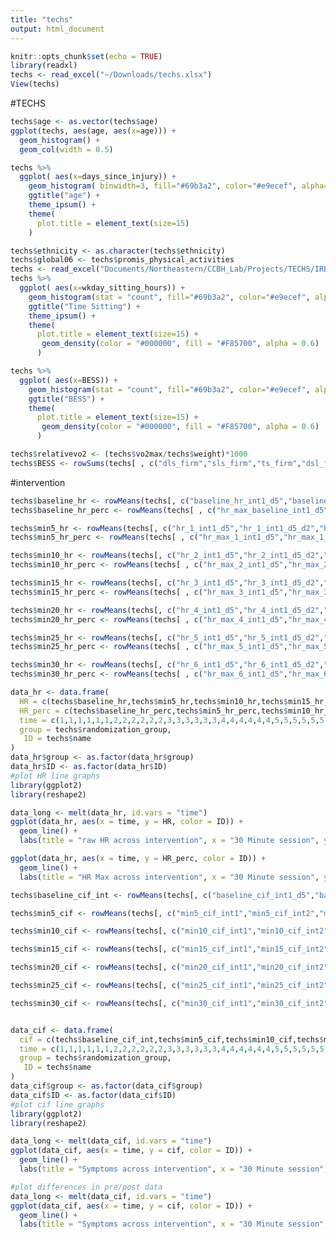 ```yaml
---
title: "techs"
output: html_document
---
```


```r
knitr::opts_chunk$set(echo = TRUE)
library(readxl)
techs <- read_excel("~/Downloads/techs.xlsx")
View(techs)
```

#TECHS
```r
techs$age <- as.vector(techs$age)
ggplot(techs, aes(age, aes(x=age))) +
  geom_histogram() +
  geom_col(width = 0.5)

techs %>%
  ggplot( aes(x=days_since_injury)) +
    geom_histogram( binwidth=3, fill="#69b3a2", color="#e9ecef", alpha=0.9) +
    ggtitle("age") +
    theme_ipsum() +
    theme(
      plot.title = element_text(size=15)
    )

techs$ethnicity <- as.character(techs$ethnicity)
techs$global06 <- techs$promis_physical_activities
techs <- read_excel("Documents/Northeastern/CCBH_Lab/Projects/TECHS/IRB/TECHS_DATA_2023-03-30_0852.xlsx")
techs %>%
  ggplot( aes(x=wkday_sitting_hours)) +
    geom_histogram(stat = "count", fill="#69b3a2", color="#e9ecef", alpha=0.9) +
    ggtitle("Time Sitting") +
    theme_ipsum() +
    theme(
      plot.title = element_text(size=15) + 
       geom_density(color = "#000000", fill = "#F85700", alpha = 0.6)
      )

techs %>%
  ggplot( aes(x=BESS)) +
    geom_histogram(stat = "count", fill="#69b3a2", color="#e9ecef", alpha=0.9) +
    ggtitle("BESS") +
    theme(
      plot.title = element_text(size=15) + 
       geom_density(color = "#000000", fill = "#F85700", alpha = 0.6)
      )

techs$relativevo2 <- (techs$vo2max/techs$weight)*1000
techs$BESS <- rowSums(techs[ , c("dls_firm","sls_firm","ts_firm","dsl_foam","sls_foam","ts_foam")], na.rm=TRUE)


```


#intervention
```r

techs$baseline_hr <- rowMeans(techs[, c("baseline_hr_int1_d5","baseline_hr_int1_d5_d2","baseline_hr_int1_d5_d3","baseline_hr_int1_d5_d4","baseline_hr_int1_d5_d5","baseline_hr_int1_d5_d6","baseline_hr_int1_d5_d7","baseline_hr_int1_d5_d8","baseline_hr_int1_d5_d9","baseline_hr_int1_d5_d10","baseline_hr_int1_d5_d11","baseline_hr_int1_d5_d12","baseline_hr_int1_d5_d13","baseline_hr_int1_d5_d14","baseline_hr_int1_d5_d15","baseline_hr_int1_d5_d16","baseline_hr_int1_d5_d17","baseline_hr_int1_d5_d18","baseline_hr_int1_d5_d19","baseline_hr_int1_d5_d20","baseline_hr_int1_d5_d21","baseline_hr_int1_d5_d22","baseline_hr_int1_d5_d23","baseline_hr_int1_d5_d24","baseline_hr_int1_d5_d25","baseline_hr_int1_d5_d26","baseline_hr_int1_d5_d27","baseline_hr_int1_d5_d28","baseline_hr_int1_d5_d29","baseline_hr_int1_d5_d30","baseline_hr_int1_d5_d31","baseline_hr_int1_d5_d32","baseline_hr_int1_d5_d33","baseline_hr_int1_d5_d34","baseline_hr_int1_d5_d35","baseline_hr_int1_d5_d36")], na.rm=TRUE)
techs$baseline_hr_perc <- rowMeans(techs[ , c("hr_max_baseline_int1_d5","hr_max_baseline_int1_d5_d2","hr_max_baseline_int1_d5_d3","hr_max_baseline_int1_d5_d4","hr_max_baseline_int1_d5_d5","hr_max_baseline_int1_d5_d6","hr_max_baseline_int1_d5_d7","hr_max_baseline_int1_d5_d8","hr_max_baseline_int1_d5_d9","hr_max_baseline_int1_d5_d10","hr_max_baseline_int1_d5_d11","hr_max_baseline_int1_d5_d12","hr_max_baseline_int1_d5_d13","hr_max_baseline_int1_d5_d14","hr_max_baseline_int1_d5_d15","hr_max_baseline_int1_d5_d16","hr_max_baseline_int1_d5_d17","hr_max_baseline_int1_d5_d18","hr_max_baseline_int1_d5_d19","hr_max_baseline_int1_d5_d20","hr_max_baseline_int1_d5_d21","hr_max_baseline_int1_d5_d22","hr_max_baseline_int1_d5_d23","hr_max_baseline_int1_d5_d24","hr_max_baseline_int1_d5_d25","hr_max_baseline_int1_d5_d26","hr_max_baseline_int1_d5_d27","hr_max_baseline_int1_d5_d28","hr_max_baseline_int1_d5_d29","hr_max_baseline_int1_d5_d30","hr_max_baseline_int1_d5_d31","hr_max_baseline_int1_d5_d32","hr_max_baseline_int1_d5_d33","hr_max_baseline_int1_d5_d34","hr_max_baseline_int1_d5_d35","hr_max_baseline_int1_d5_d36")], na.rm=TRUE)

techs$min5_hr <- rowMeans(techs[, c("hr_1_int1_d5","hr_1_int1_d5_d2","hr_1_int1_d5_d3","hr_1_int1_d5_d4","hr_1_int1_d5_d5","hr_1_int1_d5_d6","hr_1_int1_d5_d7","hr_1_int1_d5_d8","hr_1_int1_d5_d9","hr_1_int1_d5_d10","hr_1_int1_d5_d11","hr_1_int1_d5_d12","hr_1_int1_d5_d13","hr_1_int1_d5_d14","hr_1_int1_d5_d15","hr_1_int1_d5_d16","hr_1_int1_d5_d17","hr_1_int1_d5_d18","hr_1_int1_d5_d19","hr_1_int1_d5_d20","hr_1_int1_d5_d21","hr_1_int1_d5_d22","hr_1_int1_d5_d23","hr_1_int1_d5_d24","hr_1_int1_d5_d25","hr_1_int1_d5_d26","hr_1_int1_d5_d27","hr_1_int1_d5_d28","hr_1_int1_d5_d29","hr_1_int1_d5_d30","hr_1_int1_d5_d31","hr_1_int1_d5_d32","hr_1_int1_d5_d33","hr_1_int1_d5_d34","hr_1_int1_d5_d35","hr_1_int1_d5_d36")], na.rm=TRUE)
techs$min5_hr_perc <- rowMeans(techs[ , c("hr_max_1_int1_d5","hr_max_1_int1_d5_d2","hr_max_1_int1_d5_d3","hr_max_1_int1_d5_d4","hr_max_1_int1_d5_d5","hr_max_1_int1_d5_d6","hr_max_1_int1_d5_d7","hr_max_1_int1_d5_d8","hr_max_1_int1_d5_d9","hr_max_1_int1_d5_d10","hr_max_1_int1_d5_d11","hr_max_1_int1_d5_d12","hr_max_1_int1_d5_d13","hr_max_1_int1_d5_d14","hr_max_1_int1_d5_d15","hr_max_1_int1_d5_d16","hr_max_1_int1_d5_d17","hr_max_1_int1_d5_d18","hr_max_1_int1_d5_d19","hr_max_1_int1_d5_d20","hr_max_1_int1_d5_d21","hr_max_1_int1_d5_d22","hr_max_1_int1_d5_d23","hr_max_1_int1_d5_d24","hr_max_1_int1_d5_d25","hr_max_1_int1_d5_d26","hr_max_1_int1_d5_d27","hr_max_1_int1_d5_d28","hr_max_1_int1_d5_d29","hr_max_1_int1_d5_d30","hr_max_1_int1_d5_d31","hr_max_1_int1_d5_d32","hr_max_1_int1_d5_d33","hr_max_1_int1_d5_d34","hr_max_1_int1_d5_d35","hr_max_1_int1_d5_d36")], na.rm=TRUE)

techs$min10_hr <- rowMeans(techs[, c("hr_2_int1_d5","hr_2_int1_d5_d2","hr_2_int1_d5_d3","hr_2_int1_d5_d4","hr_2_int1_d5_d5","hr_2_int1_d5_d6","hr_2_int1_d5_d7","hr_2_int1_d5_d8","hr_2_int1_d5_d9","hr_2_int1_d5_d10","hr_2_int1_d5_d11","hr_2_int1_d5_d12","hr_2_int1_d5_d13","hr_2_int1_d5_d14","hr_2_int1_d5_d15","hr_2_int1_d5_d16","hr_2_int1_d5_d17","hr_2_int1_d5_d18","hr_2_int1_d5_d19","hr_2_int1_d5_d20","hr_2_int1_d5_d21","hr_2_int1_d5_d22","hr_2_int1_d5_d23","hr_2_int1_d5_d24","hr_2_int1_d5_d25","hr_2_int1_d5_d26","hr_2_int1_d5_d27","hr_2_int1_d5_d28","hr_2_int1_d5_d29","hr_2_int1_d5_d30","hr_2_int1_d5_d31","hr_2_int1_d5_d32","hr_2_int1_d5_d33","hr_2_int1_d5_d34","hr_2_int1_d5_d35","hr_2_int1_d5_d36")], na.rm=TRUE)
techs$min10_hr_perc <- rowMeans(techs[ , c("hr_max_2_int1_d5","hr_max_2_int1_d5_d2","hr_max_2_int1_d5_d3","hr_max_2_int1_d5_d4","hr_max_2_int1_d5_d5","hr_max_2_int1_d5_d6","hr_max_2_int1_d5_d7","hr_max_2_int1_d5_d8","hr_max_2_int1_d5_d9","hr_max_2_int1_d5_d10","hr_max_2_int1_d5_d11","hr_max_2_int1_d5_d12","hr_max_2_int1_d5_d13","hr_max_2_int1_d5_d14","hr_max_2_int1_d5_d15","hr_max_2_int1_d5_d16","hr_max_2_int1_d5_d17","hr_max_2_int1_d5_d18","hr_max_2_int1_d5_d19","hr_max_2_int1_d5_d20","hr_max_2_int1_d5_d21","hr_max_2_int1_d5_d22","hr_max_2_int1_d5_d23","hr_max_2_int1_d5_d24","hr_max_2_int1_d5_d25","hr_max_2_int1_d5_d26","hr_max_2_int1_d5_d27","hr_max_2_int1_d5_d28","hr_max_2_int1_d5_d29","hr_max_2_int1_d5_d30","hr_max_2_int1_d5_d31","hr_max_2_int1_d5_d32","hr_max_2_int1_d5_d33","hr_max_2_int1_d5_d34","hr_max_2_int1_d5_d35","hr_max_2_int1_d5_d36")], na.rm=TRUE)

techs$min15_hr <- rowMeans(techs[, c("hr_3_int1_d5","hr_3_int1_d5_d2","hr_3_int1_d5_d3","hr_3_int1_d5_d4","hr_3_int1_d5_d5","hr_3_int1_d5_d6","hr_3_int1_d5_d7","hr_3_int1_d5_d8","hr_3_int1_d5_d9","hr_3_int1_d5_d10","hr_3_int1_d5_d11","hr_3_int1_d5_d12","hr_3_int1_d5_d13","hr_3_int1_d5_d14","hr_3_int1_d5_d15","hr_3_int1_d5_d16","hr_3_int1_d5_d17","hr_3_int1_d5_d18","hr_3_int1_d5_d19","hr_3_int1_d5_d20","hr_3_int1_d5_d21","hr_3_int1_d5_d22","hr_3_int1_d5_d23","hr_3_int1_d5_d24","hr_3_int1_d5_d25","hr_3_int1_d5_d26","hr_3_int1_d5_d27","hr_3_int1_d5_d28","hr_3_int1_d5_d29","hr_3_int1_d5_d30","hr_3_int1_d5_d31","hr_3_int1_d5_d32","hr_3_int1_d5_d33","hr_3_int1_d5_d34","hr_3_int1_d5_d35","hr_3_int1_d5_d36")], na.rm=TRUE)
techs$min15_hr_perc <- rowMeans(techs[ , c("hr_max_3_int1_d5","hr_max_3_int1_d5_d2","hr_max_3_int1_d5_d3","hr_max_3_int1_d5_d4","hr_max_3_int1_d5_d5","hr_max_3_int1_d5_d6","hr_max_3_int1_d5_d7","hr_max_3_int1_d5_d8","hr_max_3_int1_d5_d9","hr_max_3_int1_d5_d10","hr_max_3_int1_d5_d11","hr_max_3_int1_d5_d12","hr_max_3_int1_d5_d13","hr_max_3_int1_d5_d14","hr_max_3_int1_d5_d15","hr_max_3_int1_d5_d16","hr_max_3_int1_d5_d17","hr_max_3_int1_d5_d18","hr_max_3_int1_d5_d19","hr_max_3_int1_d5_d20","hr_max_3_int1_d5_d21","hr_max_3_int1_d5_d22","hr_max_3_int1_d5_d23","hr_max_3_int1_d5_d24","hr_max_3_int1_d5_d25","hr_max_3_int1_d5_d26","hr_max_3_int1_d5_d27","hr_max_3_int1_d5_d28","hr_max_3_int1_d5_d29","hr_max_3_int1_d5_d30","hr_max_3_int1_d5_d31","hr_max_3_int1_d5_d32","hr_max_3_int1_d5_d33","hr_max_3_int1_d5_d34","hr_max_3_int1_d5_d35","hr_max_3_int1_d5_d36")], na.rm=TRUE)

techs$min20_hr <- rowMeans(techs[, c("hr_4_int1_d5","hr_4_int1_d5_d2","hr_4_int1_d5_d3","hr_4_int1_d5_d4","hr_4_int1_d5_d5","hr_4_int1_d5_d6","hr_4_int1_d5_d7","hr_4_int1_d5_d8","hr_4_int1_d5_d9","hr_4_int1_d5_d10","hr_4_int1_d5_d11","hr_4_int1_d5_d12","hr_4_int1_d5_d13","hr_4_int1_d5_d14","hr_4_int1_d5_d15","hr_4_int1_d5_d16","hr_4_int1_d5_d17","hr_4_int1_d5_d18","hr_4_int1_d5_d19","hr_4_int1_d5_d20","hr_4_int1_d5_d21","hr_4_int1_d5_d22","hr_4_int1_d5_d23","hr_4_int1_d5_d24","hr_4_int1_d5_d25","hr_4_int1_d5_d26","hr_4_int1_d5_d27","hr_4_int1_d5_d28","hr_4_int1_d5_d29","hr_4_int1_d5_d30","hr_4_int1_d5_d31","hr_4_int1_d5_d32","hr_4_int1_d5_d33","hr_4_int1_d5_d34","hr_4_int1_d5_d35","hr_4_int1_d5_d36")], na.rm=TRUE)
techs$min20_hr_perc <- rowMeans(techs[ , c("hr_max_4_int1_d5","hr_max_4_int1_d5_d2","hr_max_4_int1_d5_d3","hr_max_4_int1_d5_d4","hr_max_4_int1_d5_d5","hr_max_4_int1_d5_d6","hr_max_4_int1_d5_d7","hr_max_4_int1_d5_d8","hr_max_4_int1_d5_d9","hr_max_4_int1_d5_d10","hr_max_4_int1_d5_d11","hr_max_4_int1_d5_d12","hr_max_4_int1_d5_d13","hr_max_4_int1_d5_d14","hr_max_4_int1_d5_d15","hr_max_4_int1_d5_d16","hr_max_4_int1_d5_d17","hr_max_4_int1_d5_d18","hr_max_4_int1_d5_d19","hr_max_4_int1_d5_d20","hr_max_4_int1_d5_d21","hr_max_4_int1_d5_d22","hr_max_4_int1_d5_d23","hr_max_4_int1_d5_d24","hr_max_4_int1_d5_d25","hr_max_4_int1_d5_d26","hr_max_4_int1_d5_d27","hr_max_4_int1_d5_d28","hr_max_4_int1_d5_d29","hr_max_4_int1_d5_d30","hr_max_4_int1_d5_d31","hr_max_4_int1_d5_d32","hr_max_4_int1_d5_d33","hr_max_4_int1_d5_d34","hr_max_4_int1_d5_d35","hr_max_4_int1_d5_d36")], na.rm=TRUE)

techs$min25_hr <- rowMeans(techs[, c("hr_5_int1_d5","hr_5_int1_d5_d2","hr_5_int1_d5_d3","hr_5_int1_d5_d4","hr_5_int1_d5_d5","hr_5_int1_d5_d6","hr_5_int1_d5_d7","hr_5_int1_d5_d8","hr_5_int1_d5_d9","hr_5_int1_d5_d10","hr_5_int1_d5_d11","hr_5_int1_d5_d12","hr_5_int1_d5_d13","hr_5_int1_d5_d14","hr_5_int1_d5_d15","hr_5_int1_d5_d16","hr_5_int1_d5_d17","hr_5_int1_d5_d18","hr_5_int1_d5_d19","hr_5_int1_d5_d20","hr_5_int1_d5_d21","hr_5_int1_d5_d22","hr_5_int1_d5_d23","hr_5_int1_d5_d24","hr_5_int1_d5_d25","hr_5_int1_d5_d26","hr_5_int1_d5_d27","hr_5_int1_d5_d28","hr_5_int1_d5_d29","hr_5_int1_d5_d30","hr_5_int1_d5_d31","hr_5_int1_d5_d32","hr_5_int1_d5_d33","hr_5_int1_d5_d34","hr_5_int1_d5_d35","hr_5_int1_d5_d36")], na.rm=TRUE)
techs$min25_hr_perc <- rowMeans(techs[ , c("hr_max_5_int1_d5","hr_max_5_int1_d5_d2","hr_max_5_int1_d5_d3","hr_max_5_int1_d5_d4","hr_max_5_int1_d5_d5","hr_max_5_int1_d5_d6","hr_max_5_int1_d5_d7","hr_max_5_int1_d5_d8","hr_max_5_int1_d5_d9","hr_max_5_int1_d5_d10","hr_max_5_int1_d5_d11","hr_max_5_int1_d5_d12","hr_max_5_int1_d5_d13","hr_max_5_int1_d5_d14","hr_max_5_int1_d5_d15","hr_max_5_int1_d5_d16","hr_max_5_int1_d5_d17","hr_max_5_int1_d5_d18","hr_max_5_int1_d5_d19","hr_max_5_int1_d5_d20","hr_max_5_int1_d5_d21","hr_max_5_int1_d5_d22","hr_max_5_int1_d5_d23","hr_max_5_int1_d5_d24","hr_max_5_int1_d5_d25","hr_max_5_int1_d5_d26","hr_max_5_int1_d5_d27","hr_max_5_int1_d5_d28","hr_max_5_int1_d5_d29","hr_max_5_int1_d5_d30","hr_max_5_int1_d5_d31","hr_max_5_int1_d5_d32","hr_max_5_int1_d5_d33","hr_max_5_int1_d5_d34","hr_max_5_int1_d5_d35","hr_max_5_int1_d5_d36")], na.rm=TRUE)

techs$min30_hr <- rowMeans(techs[, c("hr_6_int1_d5","hr_6_int1_d5_d2","hr_6_int1_d5_d3","hr_6_int1_d5_d4","hr_6_int1_d5_d5","hr_6_int1_d5_d6","hr_6_int1_d5_d7","hr_6_int1_d5_d8","hr_6_int1_d5_d9","hr_6_int1_d5_d10","hr_6_int1_d5_d11","hr_6_int1_d5_d12","hr_6_int1_d5_d13","hr_6_int1_d5_d14","hr_6_int1_d5_d15","hr_6_int1_d5_d16","hr_6_int1_d5_d17","hr_6_int1_d5_d18","hr_6_int1_d5_d19","hr_6_int1_d5_d20","hr_6_int1_d5_d21","hr_6_int1_d5_d22","hr_6_int1_d5_d23","hr_6_int1_d5_d24","hr_6_int1_d5_d25","hr_6_int1_d5_d26","hr_6_int1_d5_d27","hr_6_int1_d5_d28","hr_6_int1_d5_d29","hr_6_int1_d5_d30","hr_6_int1_d5_d31","hr_6_int1_d5_d32","hr_6_int1_d5_d33","hr_6_int1_d5_d34","hr_6_int1_d5_d35","hr_6_int1_d5_d36")], na.rm=TRUE)
techs$min30_hr_perc <- rowMeans(techs[ , c("hr_max_6_int1_d5","hr_max_6_int1_d5_d2","hr_max_6_int1_d5_d3","hr_max_6_int1_d5_d4","hr_max_6_int1_d5_d5","hr_max_6_int1_d5_d6","hr_max_6_int1_d5_d7","hr_max_6_int1_d5_d8","hr_max_6_int1_d5_d9","hr_max_6_int1_d5_d10","hr_max_6_int1_d5_d11","hr_max_6_int1_d5_d12","hr_max_6_int1_d5_d13","hr_max_6_int1_d5_d14","hr_max_6_int1_d5_d15","hr_max_6_int1_d5_d16","hr_max_6_int1_d5_d17","hr_max_6_int1_d5_d18","hr_max_6_int1_d5_d19","hr_max_6_int1_d5_d20","hr_max_6_int1_d5_d21","hr_max_6_int1_d5_d22","hr_max_6_int1_d5_d23","hr_max_6_int1_d5_d24","hr_max_6_int1_d5_d25","hr_max_6_int1_d5_d26","hr_max_6_int1_d5_d27","hr_max_6_int1_d5_d28","hr_max_6_int1_d5_d29","hr_max_6_int1_d5_d30","hr_max_6_int1_d5_d31","hr_max_6_int1_d5_d32","hr_max_6_int1_d5_d33","hr_max_6_int1_d5_d34","hr_max_6_int1_d5_d35","hr_max_6_int1_d5_d36")], na.rm=TRUE)

data_hr <- data.frame(
  HR = c(techs$baseline_hr,techs$min5_hr,techs$min10_hr,techs$min15_hr,techs$min20_hr,techs$min25_hr,techs$min30_hr),
  HR_perc = c(techs$baseline_hr_perc,techs$min5_hr_perc,techs$min10_hr_perc,techs$min15_hr_perc,techs$min20_hr_perc,techs$min25_hr_perc,techs$min30_hr_perc),
  time = c(1,1,1,1,1,1,2,2,2,2,2,2,3,3,3,3,3,3,4,4,4,4,4,4,5,5,5,5,5,5,6,6,6,6,6,6,7,7,7,7,7,7),
  group = techs$randomization_group,
   ID = techs$name
)
data_hr$group <- as.factor(data_hr$group)
data_hr$ID <- as.factor(data_hr$ID)
#plot HR line graphs
library(ggplot2)
library(reshape2)

data_long <- melt(data_hr, id.vars = "time")
ggplot(data_hr, aes(x = time, y = HR, color = ID)) +
  geom_line() +
  labs(title = "raw HR across intervention", x = "30 Minute session", y = "RAW HR")

ggplot(data_hr, aes(x = time, y = HR_perc, color = ID)) +
  geom_line() +
  labs(title = "HR Max across intervention", x = "30 Minute session", y = "% of HR max")

```
```r
techs$baseline_cif_int <- rowMeans(techs[, c("baseline_cif_int1_d5","baseline_cif_int1_d5_d2","baseline_cif_int1_d5_d3","baseline_cif_int1_d5_d4","baseline_cif_int1_d5_d5","baseline_cif_int1_d5_d6","baseline_cif_int1_d5_d7","baseline_cif_int1_d5_d8","baseline_cif_int1_d5_d9","baseline_cif_int1_d5_d10","baseline_cif_int1_d5_d11","baseline_cif_int1_d5_d12","baseline_cif_int1_d5_d13","baseline_cif_int1_d5_d14","baseline_cif_int1_d5_d15","baseline_cif_int1_d5_d16","baseline_cif_int1_d5_d17","baseline_cif_int1_d5_d18","baseline_cif_int1_d5_d19","baseline_cif_int1_d5_d20","baseline_cif_int1_d5_d21","baseline_cif_int1_d5_d22","baseline_cif_int1_d5_d23","baseline_cif_int1_d5_d24","baseline_cif_int1_d5_d25","baseline_cif_int1_d5_d26","baseline_cif_int1_d5_d27","baseline_cif_int1_d5_d28","baseline_cif_int1_d5_d29","baseline_cif_int1_d5_d30","baseline_cif_int1_d5_d31","baseline_cif_int1_d5_d32","baseline_cif_int1_d5_d33","baseline_cif_int1_d5_d34","baseline_cif_int1_d5_d35","baseline_cif_int1_d5_d36")], na.rm=TRUE)

techs$min5_cif <- rowMeans(techs[, c("min5_cif_int1","min5_cif_int2","min5_cif_int3","min5_cif_int4","min5_cif_int5","min5_cif_int6","min5_cif_int7","min5_cif_int8","min5_cif_int9","min5_cif_int10","min5_cif_int11","min5_cif_int12","min5_cif_int13","min5_cif_int14","min5_cif_int15","min5_cif_int16","min5_cif_int17","min5_cif_int18","min5_cif_int19","min5_cif_int20","min5_cif_int21","min5_cif_int22","min5_cif_int23","min5_cif_int24","min5_cif_int25","min5_cif_int26","min5_cif_int27","min5_cif_int28","min5_cif_int29","min5_cif_int30","min5_cif_int31","min5_cif_int32","min5_cif_int33","min5_cif_int34","min5_cif_int35","min5_cif_int36")], na.rm=TRUE)

techs$min10_cif <- rowMeans(techs[, c("min10_cif_int1","min10_cif_int2","min10_cif_int3","min10_cif_int4","min10_cif_int5","min10_cif_int6","min10_cif_int7","min10_cif_int8","min10_cif_int9","min10_cif_int10","min10_cif_int11","min10_cif_int12","min10_cif_int13","min10_cif_int14","min10_cif_int15","min10_cif_int16","min10_cif_int17","min10_cif_int18","min10_cif_int19","min10_cif_int20","min10_cif_int21","min10_cif_int22","min10_cif_int23","min10_cif_int24","min10_cif_int25","min10_cif_int26","min10_cif_int27","min10_cif_int28","min10_cif_int29","min10_cif_int30","min10_cif_int31","min10_cif_int32","min10_cif_int33","min10_cif_int34","min10_cif_int35","min10_cif_int36")], na.rm=TRUE)

techs$min15_cif <- rowMeans(techs[, c("min15_cif_int1","min15_cif_int2","min15_cif_int3","min15_cif_int4","min15_cif_int5","min15_cif_int6","min15_cif_int7","min15_cif_int8","min15_cif_int9","min15_cif_int10","min15_cif_int11","min15_cif_int12","min15_cif_int13","min15_cif_int14","min15_cif_int15","min15_cif_int16","min15_cif_int17","min15_cif_int18","min15_cif_int19","min15_cif_int20","min15_cif_int21","min15_cif_int22","min15_cif_int23","min15_cif_int24","min15_cif_int25","min15_cif_int26","min15_cif_int27","min15_cif_int28","min15_cif_int29","min15_cif_int30","min15_cif_int31","min15_cif_int32","min15_cif_int33","min15_cif_int34","min15_cif_int35","min15_cif_int36")], na.rm=TRUE)

techs$min20_cif <- rowMeans(techs[, c("min20_cif_int1","min20_cif_int2","min20_cif_int3","min20_cif_int4","min20_cif_int5","min20_cif_int6","min20_cif_int7","min20_cif_int8","min20_cif_int9","min20_cif_int10","min20_cif_int11","min20_cif_int12","min20_cif_int13","min20_cif_int14","min20_cif_int15","min20_cif_int16","min20_cif_int17","min20_cif_int18","min20_cif_int19","min20_cif_int20","min20_cif_int21","min20_cif_int22","min20_cif_int23","min20_cif_int24","min20_cif_int25","min20_cif_int26","min20_cif_int27","min20_cif_int28","min20_cif_int29","min20_cif_int30","min20_cif_int31","min20_cif_int32","min20_cif_int33","min20_cif_int34","min20_cif_int35","min20_cif_int36")], na.rm=TRUE)

techs$min25_cif <- rowMeans(techs[, c("min25_cif_int1","min25_cif_int2","min25_cif_int3","min25_cif_int4","min25_cif_int5","min25_cif_int6","min25_cif_int7","min25_cif_int8","min25_cif_int9","min25_cif_int10","min25_cif_int11","min25_cif_int12","min25_cif_int13","min25_cif_int14","min25_cif_int15","min25_cif_int16","min25_cif_int17","min25_cif_int18","min25_cif_int19","min25_cif_int20","min25_cif_int21","min25_cif_int22","min25_cif_int23","min25_cif_int24","min25_cif_int25","min25_cif_int26","min25_cif_int27","min25_cif_int28","min25_cif_int29","min25_cif_int30","min25_cif_int31","min25_cif_int32","min25_cif_int33","min25_cif_int34","min25_cif_int35","min25_cif_int36")], na.rm=TRUE)

techs$min30_cif <- rowMeans(techs[, c("min30_cif_int1","min30_cif_int2","min30_cif_int3","min30_cif_int4","min30_cif_int5","min30_cif_int6","min30_cif_int7","min30_cif_int8","min30_cif_int9","min30_cif_int10","min30_cif_int11","min30_cif_int12","min30_cif_int13","min30_cif_int14","min30_cif_int15","min30_cif_int16","min30_cif_int17","min30_cif_int18","min30_cif_int19","min30_cif_int20","min30_cif_int21","min30_cif_int22","min30_cif_int23","min30_cif_int24","min30_cif_int25","min30_cif_int26","min30_cif_int27","min30_cif_int28","min30_cif_int29","min30_cif_int30","min30_cif_int31","min30_cif_int32","min30_cif_int33","min30_cif_int34","min30_cif_int35","min30_cif_int36")], na.rm=TRUE)


data_cif <- data.frame(
  cif = c(techs$baseline_cif_int,techs$min5_cif,techs$min10_cif,techs$min15_cif,techs$min20_cif,techs$min25_cif,techs$min30_cif),
  time = c(1,1,1,1,1,1,2,2,2,2,2,2,3,3,3,3,3,3,4,4,4,4,4,4,5,5,5,5,5,5,6,6,6,6,6,6,7,7,7,7,7,7),
  group = techs$randomization_group,
   ID = techs$name
)
data_cif$group <- as.factor(data_cif$group)
data_cif$ID <- as.factor(data_cif$ID)
#plot cif line graphs
library(ggplot2)
library(reshape2)

data_long <- melt(data_cif, id.vars = "time")
ggplot(data_cif, aes(x = time, y = cif, color = ID)) +
  geom_line() +
  labs(title = "Symptoms across intervention", x = "30 Minute session", y = "Symptom Score")

```


```r
#plot differences in pre/post data
data_long <- melt(data_cif, id.vars = "time")
ggplot(data_cif, aes(x = time, y = cif, color = ID)) +
  geom_line() +
  labs(title = "Symptoms across intervention", x = "30 Minute session", y = "Symptom Score")

```


